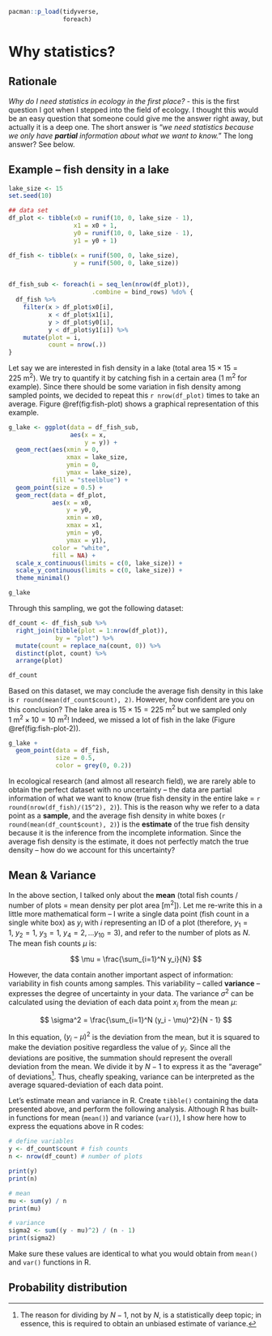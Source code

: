 ```r

pacman::p_load(tidyverse,
               foreach)
```

# Why statistics?

## Rationale

*Why do I need statistics in ecology in the first place?* - this is the first question I got when I stepped into the field of ecology. I thought this would be an easy question that someone could give me the answer right away, but actually it is a deep one. The short answer is "*we need statistics because we only have **partial** information about what we want to know.*" The long answer? See below.

## Example -- fish density in a lake

```r
lake_size <- 15
set.seed(10)

## data set
df_plot <- tibble(x0 = runif(10, 0, lake_size - 1),
                  x1 = x0 + 1,
                  y0 = runif(10, 0, lake_size - 1),
                  y1 = y0 + 1)

df_fish <- tibble(x = runif(500, 0, lake_size),
                  y = runif(500, 0, lake_size))


df_fish_sub <- foreach(i = seq_len(nrow(df_plot)),
                       .combine = bind_rows) %do% {
  df_fish %>% 
    filter(x > df_plot$x0[i],
           x < df_plot$x1[i],
           y > df_plot$y0[i],
           y < df_plot$y1[i]) %>% 
    mutate(plot = i,
           count = nrow(.))
}
```

Let say we are interested in fish density in a lake (total area $15 \times 15 = 225~\text{m}^2$). We try to quantify it by catching fish in a certain area (1 m^2^ for example). Since there should be some variation in fish density among sampled points, we decided to repeat this `r nrow(df_plot)` times to take an average. Figure \@ref(fig:fish-plot) shows a graphical representation of this example.

```r

g_lake <- ggplot(data = df_fish_sub,
                 aes(x = x,
                     y = y)) +
  geom_rect(aes(xmin = 0,
                xmax = lake_size,
                ymin = 0,
                ymax = lake_size),
            fill = "steelblue") +
  geom_point(size = 0.5) +
  geom_rect(data = df_plot,
            aes(x = x0,
                y = y0,
                xmin = x0,
                xmax = x1,
                ymin = y0,
                ymax = y1),
            color = "white",
            fill = NA) +
  scale_x_continuous(limits = c(0, lake_size)) +
  scale_y_continuous(limits = c(0, lake_size)) +
  theme_minimal()

g_lake
```

Through this sampling, we got the following dataset:

```r

df_count <- df_fish_sub %>% 
  right_join(tibble(plot = 1:nrow(df_plot)),
             by = "plot") %>% 
  mutate(count = replace_na(count, 0)) %>% 
  distinct(plot, count) %>% 
  arrange(plot)
```

```r
df_count
```

Based on this dataset, we may conclude the average fish density in this lake is `r round(mean(df_count$count), 2)`. However, how confident are you on this conclusion? The lake area is $15 \times 15 = 225~\text{m}^2$ but we sampled only $1~\text{m}^2 \times 10 = 10~\text{m}^2$! Indeed, we missed a lot of fish in the lake (Figure \@ref(fig:fish-plot-2)).

```r
g_lake + 
  geom_point(data = df_fish,
             size = 0.5,
             color = grey(0, 0.2))
```

In ecological research (and almost all research field), we are rarely able to obtain the perfect dataset with no uncertainty -- the data are partial information of what we want to know (true fish density in the entire lake = `r round(nrow(df_fish)/(15^2), 2)`). This is the reason why we refer to a data point as a **sample**, and the average fish density in white boxes (`r round(mean(df_count$count), 2)`) is the **estimate** of the true fish density because it is the inference from the incomplete information. Since the average fish density is the estimate, it does not perfectly match the true density -- how do we account for this uncertainty?

## Mean & Variance

In the above section, I talked only about the **mean** (total fish counts / number of plots = mean density per plot area [m^2^]). Let me re-write this in a little more mathematical form -- I write a single data point (fish count in a single white box) as $y_i$ with $i$ representing an ID of a plot (therefore, $y_1 = 1,~y_2 = 1,~y_3 = 1,~y_4 = 2, ...y_{10}=3$), and refer to the number of plots as $N$. The mean fish counts $\mu$ is:

$$
\mu = \frac{\sum_{i=1}^N y_i}{N}
$$

However, the data contain another important aspect of information: variability in fish counts among samples. This variability -- called **variance** -- expresses the degree of uncertainty in your data. The variance $\sigma^2$ can be calculated using the deviation of each data point $x_i$ from the mean $\mu$:

$$
\sigma^2 = \frac{\sum_{i=1}^N (y_i - \mu)^2}{N - 1}
$$

In this equation, $(y_i - \mu)^2$ is the deviation from the mean, but it is squared to make the deviation positive regardless the value of $y_i$. Since all the deviations are positive, the summation should represent the overall deviation from the mean. We divide it by $N-1$ to express it as the "average" of deviations[^02-stats_rationale-1]. Thus, cheafly speaking, variance can be interpreted as the average squared-deviation of each data point.

[^02-stats_rationale-1]: The reason for dividing by $N-1$, not by $N$, is a statistically deep topic; in essence, this is required to obtain an unbiased estimate of variance.

Let's estimate mean and variance in R. Create `tibble()` containing the data presented above, and perform the following analysis. Although R has built-in functions for mean (`mean()`) and variance (`var()`), I show here how to express the equations above in R codes:

```r

# define variables
y <- df_count$count # fish counts
n <- nrow(df_count) # number of plots

print(y)
print(n)

# mean
mu <- sum(y) / n
print(mu)

# variance
sigma2 <- sum((y - mu)^2) / (n - 1)
print(sigma2)
```

Make sure these values are identical to what you would obtain from `mean()` and `var()` functions in R.

## Probability distribution
